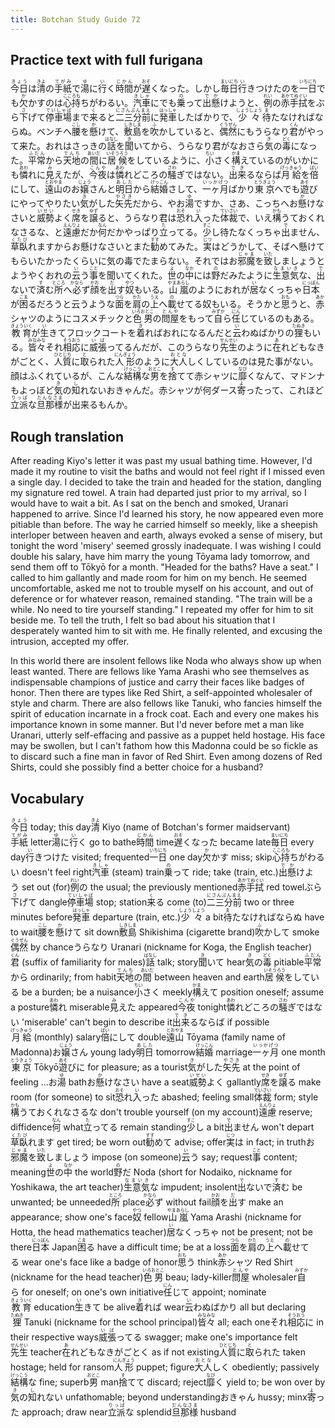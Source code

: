 ```yaml
---
title: Botchan Study Guide 72
---
```


## Practice text with full furigana

<p>
<ruby><rb>今日</rb><rt>きょう</rt></ruby>は<ruby><rb>清</rb><rt>きよ</rt></ruby>の<ruby><rb>手紙</rb><rt>てがみ</rt></ruby>で<ruby><rb>湯</rb><rt>ゆ</rt></ruby>に<ruby><rb>行</rb><rt>い</rt></ruby>く<ruby><rb>時間</rb><rt>じかん</rt></ruby>が<ruby><rb>遅</rb><rt>おそ</rt></ruby>くなった。しかし<ruby><rb>毎日</rb><rt>まいにち</rt></ruby><ruby><rb>行</rb><rt>い</rt></ruby>きつけたのを<ruby><rb>一日</rb><rt>いちにち</rt></ruby>でも<ruby><rb>欠</rb><rt>か</rt></ruby>かすのは<ruby><rb>心持</rb><rt>こころも</rt></ruby>ちがわるい。<ruby><rb>汽車</rb><rt>きしゃ</rt></ruby>にでも<ruby><rb>乗</rb><rt>の</rt></ruby>って<ruby><rb>出懸</rb><rt>でか</rt></ruby>けようと、<ruby><rb>例</rb><rt>れい</rt></ruby>の<ruby><rb>赤手拭</rb><rt>あかてぬぐい</rt></ruby>をぶら<ruby><rb>下</rb><rt>さ</rt></ruby>げて<ruby><rb>停車場</rb><rt>ていしゃば</rt></ruby>まで<ruby><rb>来</rb><rt>く</rt></ruby>ると<ruby><rb>二三分前</rb><rt>にさんぷんまえ</rt></ruby>に<ruby><rb>発車</rb><rt>はっしゃ</rt></ruby>したばかりで、<ruby><rb>少々</rb><rt>しょうしょう</rt></ruby><ruby><rb>待</rb><rt>ま</rt></ruby>たなければならぬ。ベンチへ<ruby><rb>腰</rb><rt>こし</rt></ruby>を<ruby><rb>懸</rb><rt>か</rt></ruby>けて、<ruby><rb>敷島</rb><rt>しきしま</rt></ruby>を<ruby><rb>吹</rb><rt>ふ</rt></ruby>かしていると、<ruby><rb>偶然</rb><rt>ぐうぜん</rt></ruby>にもうらなり<ruby><rb>君</rb><rt>くん</rt></ruby>がやって来た。おれはさっきの<ruby><rb>話</rb><rt>はなし</rt></ruby>を<ruby><rb>聞</rb><rt>き</rt></ruby>いてから、うらなり君がなおさら<ruby><rb>気</rb><rt>き</rt></ruby>の<ruby><rb>毒</rb><rt>どく</rt></ruby>になった。<ruby><rb>平常</rb><rt>ふだん</rt></ruby>から<ruby><rb>天地</rb><rt>てんち</rt></ruby>の<ruby><rb>間</rb><rt>あいだ</rt></ruby>に<ruby><rb>居候</rb><rt>いそうろう</rt></ruby>をしているように、<ruby><rb>小</rb><rt>ちい</rt></ruby>さく<ruby><rb>構</rb><rt>かま</rt></ruby>えているのがいかにも<ruby><rb>憐</rb><rt>あわ</rt></ruby>れに<ruby><rb>見</rb><rt>み</rt></ruby>えたが、<ruby><rb>今夜</rb><rt>こんや</rt></ruby>は<ruby><rb>憐</rb><rt>あわ</rt></ruby>れどころの<ruby><rb>騒</rb><rt>さわ</rt></ruby>ぎではない。<ruby><rb>出来</rb><rt>でき</rt></ruby>るならば<ruby><rb>月給</rb><rt>げっきゅう</rt></ruby>を<ruby><rb>倍</rb><rt>ばい</rt></ruby>にして、<ruby><rb>遠山</rb><rt>とおやま</rt></ruby>のお<ruby><rb>嬢</rb><rt>じょう</rt></ruby>さんと<ruby><rb>明日</rb><rt>あした</rt></ruby>から<ruby><rb>結婚</rb><rt>けっこん</rt></ruby>さして、<ruby><rb>一ヶ月</rb><rt>いっかげつ</rt></ruby>ばかり<ruby><rb>東京</rb><rt>とうきょう</rt></ruby>へでも<ruby><rb>遊</rb><rt>あそ</rt></ruby>びにやってやりたい<ruby><rb>気</rb><rt>き</rt></ruby>がした<ruby><rb>矢先</rb><rt>やさき</rt></ruby>だから、やお<ruby><rb>湯</rb><rt>ゆ</rt></ruby>ですか、さあ、こっちへお<ruby><rb>懸</rb><rt>か</rt></ruby>けなさいと<ruby><rb>威勢</rb><rt>いせい</rt></ruby>よく<ruby><rb>席</rb><rt>せき</rt></ruby>を<ruby><rb>譲</rb><rt>ゆず</rt></ruby>ると、うらなり君は<ruby><rb>恐</rb><rt>おそ</rt></ruby>れ<ruby><rb>入</rb><rt>い</rt></ruby>った<ruby><rb>体裁</rb><rt>ていさい</rt></ruby>で、いえ<ruby><rb>構</rb><rt>かも</rt></ruby>うておくれなさるな、と<ruby><rb>遠慮</rb><rt>えんりょ</rt></ruby>だか<ruby><rb>何</rb><rt>なん</rt></ruby>だかやっぱり<ruby><rb>立</rb><rt>た</rt></ruby>ってる。<ruby><rb>少</rb><rt>すこ</rt></ruby>し待たなくっちゃ<ruby><rb>出</rb><rt>で</rt></ruby>ません、<ruby><rb>草臥</rb><rt>くたび</rt></ruby>れますからお懸けなさいとまた<ruby><rb>勧</rb><rt>すす</rt></ruby>めてみた。<ruby><rb>実</rb><rt>じつ</rt></ruby>はどうかして、そばへ懸けてもらいたかったくらいに気の毒でたまらない。それではお<ruby><rb>邪魔</rb><rt>じゃま</rt></ruby>を<ruby><rb>致</rb><rt>いた</rt></ruby>しましょうとようやくおれの<ruby><rb>云</rb><rt>い</rt></ruby>う<ruby><rb>事</rb><rt>こと</rt></ruby>を聞いてくれた。<ruby><rb>世</rb><rt>よ</rt></ruby>の<ruby><rb>中</rb><rt>なか</rt></ruby>には<ruby><rb>野</rb><rt>の</rt></ruby>だみたように<ruby><rb>生意気</rb><rt>なまいき</rt></ruby>な、<ruby><rb>出</rb><rt>で</rt></ruby>ないで<ruby><rb>済</rb><rt>す</rt></ruby>む<ruby><rb>所</rb><rt>ところ</rt></ruby>へ<ruby><rb>必</rb><rt>かなら</rt></ruby>ず<ruby><rb>顔</rb><rt>かお</rt></ruby>を<ruby><rb>出</rb><rt>だ</rt></ruby>す<ruby><rb>奴</rb><rt>やつ</rt></ruby>もいる。<ruby><rb>山嵐</rb><rt>やまあらし</rt></ruby>のようにおれが<ruby><rb>居</rb><rt>い</rt></ruby>なくっちゃ<ruby><rb>日本</rb><rt>にっぽん</rt></ruby>が<ruby><rb>困</rb><rt>こま</rt></ruby>るだろうと云うような<ruby><rb>面</rb><rt>つら</rt></ruby>を<ruby><rb>肩</rb><rt>かた</rt></ruby>の<ruby><rb>上</rb><rt>うえ</rt></ruby>へ<ruby><rb>載</rb><rt>の</rt></ruby>せてる奴もいる。そうかと<ruby><rb>思</rb><rt>おも</rt></ruby>うと、<ruby><rb>赤</rb><rt>あか</rt></ruby>シャツのようにコスメチックと<ruby><rb>色男</rb><rt>いろおとこ</rt></ruby>の<ruby><rb>問屋</rb><rt>とんや</rt></ruby>をもって<ruby><rb>自</rb><rt>みずか</rt></ruby>ら<ruby><rb>任</rb><rt>にん</rt></ruby>じているのもある。<ruby><rb>教育</rb><rt>きょういく</rt></ruby>が<ruby><rb>生</rb><rt>い</rt></ruby>きてフロックコートを<ruby><rb>着</rb><rt>き</rt></ruby>ればおれになるんだと<ruby><rb>云</rb><rt>い</rt></ruby>わぬばかりの<ruby><rb>狸</rb><rt>たぬき</rt></ruby>もいる。<ruby><rb>皆々</rb><rt>みなみな</rt></ruby>それ<ruby><rb>相応</rb><rt>そうおう</rt></ruby>に<ruby><rb>威張</rb><rt>いば</rt></ruby>ってるんだが、このうらなり<ruby><rb>先生</rb><rt>せんせい</rt></ruby>のように<ruby><rb>在</rb><rt>あ</rt></ruby>れどもなきがごとく、<ruby><rb>人質</rb><rt>ひとじち</rt></ruby>に<ruby><rb>取</rb><rt>と</rt></ruby>られた<ruby><rb>人形</rb><rt>にんぎょう</rt></ruby>のように<ruby><rb>大人</rb><rt>おとな</rt></ruby>しくしているのは見た事がない。顔はふくれているが、こんな<ruby><rb>結構</rb><rt>けっこう</rt></ruby>な<ruby><rb>男</rb><rt>おとこ</rt></ruby>を<ruby><rb>捨</rb><rt>す</rt></ruby>てて赤シャツに<ruby><rb>靡</rb><rt>なび</rt></ruby>くなんて、マドンナもよっぼど<ruby><rb>気</rb><rt>き</rt></ruby>の<ruby><rb>知</rb><rt>し</rt></ruby>れないおきゃんだ。赤シャツが何ダース<ruby><rb>寄</rb><rt>よ</rt></ruby>ったって、これほど<ruby><rb>立派</rb><rt>りっぱ</rt></ruby>な<ruby><rb>旦那様</rb><rt>だんなさま</rt></ruby>が出来るもんか。
</p>


## Rough translation

After reading Kiyo's letter it was past my usual bathing time. However, I'd made it my routine to visit the baths and would not feel right if I missed even a single day. I decided to take the train and headed for the station, dangling my signature red towel. A train had departed just prior to my arrival, so I would have to wait a bit. As I sat on the bench and smoked, Uranari happened to arrive. Since I'd learned his story, he now appeared even more pitiable than before. The way he carried himself so meekly, like a sheepish interloper between heaven and earth, always evoked a sense of misery, but tonight the word 'misery' seemed grossly inadequate. I was wishing I could double his salary, have him marry the young Tōyama lady tomorrow, and send them off to Tōkyō for a month. "Headed for the baths? Have a seat." I called to him gallantly and made room for him on my bench. He seemed uncomfortable, asked me not to trouble myself on his account, and out of deference or for whatever reason, remained standing. "The train will be a while. No need to tire yourself standing." I repeated my offer for him to sit beside me. To tell the truth, I felt so bad about his situation that I desperately wanted him to sit with me. He finally relented, and excusing the intrusion, accepted my offer.

In this world there are insolent fellows like Noda who always show up when least wanted. There are fellows like Yama Arashi who see themselves as indispensable champions of justice and carry their faces like badges of honor. Then there are types like Red Shirt, a self-appointed wholesaler of style and charm. There are also fellows like Tanuki, who fancies himself the spirit of education incarnate in a frock coat. Each and every one makes his importance known in some manner. But I'd never before met a man like Uranari, utterly self-effacing and passive as a puppet held hostage. His face may be swollen, but I can't fathom how this Madonna could be so fickle as to discard such a fine man in favor of Red Shirt. Even among dozens of Red Shirts, could she possibly find a better choice for a husband?  


## Vocabulary

<p>
<span className="vocabstudy"><ruby><rb>今日</rb><rt>きょう</rt></ruby>&nbsp;today; this day</span><span className="vocabstudy"><ruby><rb>清</rb><rt>きよ</rt></ruby>&nbsp;Kiyo (name of Botchan's former maidservant)</span><span className="vocabstudy"><ruby><rb>手紙</rb><rt>てがみ</rt></ruby>&nbsp;letter</span><span className="vocabstudy"><ruby><rb>湯</rb><rt>ゆ</rt></ruby>に<ruby><rb>行</rb><rt>い</rt></ruby>く&nbsp;go to bathe</span><span className="vocabstudy"><ruby><rb>時間</rb><rt>じかん</rt></ruby>&nbsp;time</span><span className="vocabstudy"><ruby><rb>遅</rb><rt>おそ</rt></ruby>くなった&nbsp;became late</span><span className="vocabstudy"><ruby><rb>毎日</rb><rt>まいにち</rt></ruby>&nbsp;every day</span><span className="vocabstudy"><ruby><rb>行</rb><rt>い</rt></ruby>きつけた&nbsp;visited; frequented</span><span className="vocabstudy"><ruby><rb>一日</rb><rt>いちにち</rt></ruby>&nbsp;one day</span><span className="vocabstudy"><ruby><rb>欠</rb><rt>か</rt></ruby>かす&nbsp;miss; skip</span><span className="vocabstudy"><ruby><rb>心持</rb><rt>こころも</rt></ruby>ちがわるい&nbsp;doesn't feel right</span><span className="vocabstudy"><ruby><rb>汽車</rb><rt>きしゃ</rt></ruby>&nbsp;(steam) train</span><span className="vocabstudy"><ruby><rb>乗</rb><rt>の</rt></ruby>って&nbsp;ride; take (train, etc.)</span><span className="vocabstudy"><ruby><rb>出懸</rb><rt>でか</rt></ruby>けよう&nbsp;set out (for)</span><span className="vocabstudy"><ruby><rb>例</rb><rt>れい</rt></ruby>の&nbsp;the usual; the previously mentioned</span><span className="vocabstudy"><ruby><rb>赤手拭</rb><rt>あかてぬぐい</rt></ruby>&nbsp;red towel</span><span className="vocabstudy">ぶら<ruby><rb>下</rb><rt>さ</rt></ruby>げて&nbsp;dangle</span><span className="vocabstudy"><ruby><rb>停車場</rb><rt>ていしゃば</rt></ruby>&nbsp;stop; station</span><span className="vocabstudy"><ruby><rb>来</rb><rt>く</rt></ruby>る&nbsp;come (to)</span><span className="vocabstudy"><ruby><rb>二三分前</rb><rt>にさんぷんまえ</rt></ruby>&nbsp;two or three minutes before</span><span className="vocabstudy"><ruby><rb>発車</rb><rt>はっしゃ</rt></ruby>&nbsp;departure (train, etc.)</span><span className="vocabstudy"><ruby><rb>少々</rb><rt>しょうしょう</rt></ruby>&nbsp;a bit</span><span className="vocabstudy"><ruby><rb>待</rb><rt>ま</rt></ruby>たなければならぬ&nbsp;have to wait</span><span className="vocabstudy"><ruby><rb>腰</rb><rt>こし</rt></ruby>を<ruby><rb>懸</rb><rt>か</rt></ruby>けて&nbsp;sit down</span><span className="vocabstudy"><ruby><rb>敷島</rb><rt>しきしま</rt></ruby>&nbsp;Shikishima (cigarette brand)</span><span className="vocabstudy"><ruby><rb>吹</rb><rt>ふ</rt></ruby>かして&nbsp;smoke</span><span className="vocabstudy"><ruby><rb>偶然</rb><rt>ぐうぜん</rt></ruby>&nbsp;by chance</span><span className="vocabstudy">うらなり&nbsp;Uranari (nickname for Koga, the English teacher)</span><span className="vocabstudy"><ruby><rb>君</rb><rt>くん</rt></ruby>&nbsp;(suffix of familiarity for males)</span><span className="vocabstudy"><ruby><rb>話</rb><rt>はなし</rt></ruby>&nbsp;talk; story</span><span className="vocabstudy"><ruby><rb>聞</rb><rt>き</rt></ruby>いて&nbsp;hear</span><span className="vocabstudy"><ruby><rb>気</rb><rt>き</rt></ruby>の<ruby><rb>毒</rb><rt>どく</rt></ruby>&nbsp;pitiable</span><span className="vocabstudy"><ruby><rb>平常</rb><rt>ふだん</rt></ruby>から&nbsp;ordinarily; from habit</span><span className="vocabstudy"><ruby><rb>天地</rb><rt>てんち</rt></ruby>の<ruby><rb>間</rb><rt>あいだ</rt></ruby>&nbsp;between heaven and earth</span><span className="vocabstudy"><ruby><rb>居候</rb><rt>いそうろう</rt></ruby>をしている&nbsp;be a burden; be a nuisance</span><span className="vocabstudy"><ruby><rb>小</rb><rt>ちい</rt></ruby>さく&nbsp;meekly</span><span className="vocabstudy"><ruby><rb>構</rb><rt>かま</rt></ruby>えて&nbsp;position oneself; assume a posture</span><span className="vocabstudy"><ruby><rb>憐</rb><rt>あわ</rt></ruby>れ&nbsp;miserable</span><span className="vocabstudy"><ruby><rb>見</rb><rt>み</rt></ruby>えた&nbsp;appeared</span><span className="vocabstudy"><ruby><rb>今夜</rb><rt>こんや</rt></ruby>&nbsp;tonight</span><span className="vocabstudy"><ruby><rb>憐</rb><rt>あわ</rt></ruby>れどころの<ruby><rb>騒</rb><rt>さわ</rt></ruby>ぎではない&nbsp;'miserable' can't begin to describe it</span><span className="vocabstudy"><ruby><rb>出来</rb><rt>でき</rt></ruby>るならば&nbsp;if possible</span><span className="vocabstudy"><ruby><rb>月給</rb><rt>げっきゅう</rt></ruby>&nbsp;(monthly) salary</span><span className="vocabstudy"><ruby><rb>倍</rb><rt>ばい</rt></ruby>にして&nbsp;double</span><span className="vocabstudy"><ruby><rb>遠山</rb><rt>とおやま</rt></ruby>&nbsp;Tōyama (family name of Madonna)</span><span className="vocabstudy">お<ruby><rb>嬢</rb><rt>じょう</rt></ruby>さん&nbsp;young lady</span><span className="vocabstudy"><ruby><rb>明日</rb><rt>あした</rt></ruby>&nbsp;tomorrow</span><span className="vocabstudy"><ruby><rb>結婚</rb><rt>けっこん</rt></ruby>&nbsp;marriage</span><span className="vocabstudy"><ruby><rb>一ヶ月</rb><rt>いっかげつ</rt></ruby>&nbsp;one month</span><span className="vocabstudy"><ruby><rb>東京</rb><rt>とうきょう</rt></ruby>&nbsp;Tōkyō</span><span className="vocabstudy"><ruby><rb>遊</rb><rt>あそ</rt></ruby>びに&nbsp;for pleasure; as a tourist</span><span className="vocabstudy"><ruby><rb>気</rb><rt>き</rt></ruby>がした<ruby><rb>矢先</rb><rt>やさき</rt></ruby>&nbsp;at the point of feeling ...</span><span className="vocabstudy">お<ruby><rb>湯</rb><rt>ゆ</rt></ruby>&nbsp;bath</span><span className="vocabstudy">お<ruby><rb>懸</rb><rt>か</rt></ruby>けなさい&nbsp;have a seat</span><span className="vocabstudy"><ruby><rb>威勢</rb><rt>いせい</rt></ruby>よく&nbsp;gallantly</span><span className="vocabstudy"><ruby><rb>席</rb><rt>せき</rt></ruby>を<ruby><rb>譲</rb><rt>ゆず</rt></ruby>る&nbsp;make room (for someone) to sit</span><span className="vocabstudy"><ruby><rb>恐</rb><rt>おそ</rt></ruby>れ<ruby><rb>入</rb><rt>い</rt></ruby>った&nbsp;abashed; feeling small</span><span className="vocabstudy"><ruby><rb>体裁</rb><rt>ていさい</rt></ruby>&nbsp;form; style</span><span className="vocabstudy"><ruby><rb>構</rb><rt>かも</rt></ruby>うておくれなさるな&nbsp;don't trouble yourself (on my account)</span><span className="vocabstudy"><ruby><rb>遠慮</rb><rt>えんりょ</rt></ruby>&nbsp;reserve; diffidence</span><span className="vocabstudy"><ruby><rb>何</rb><rt>なん</rt></ruby>&nbsp;what</span><span className="vocabstudy"><ruby><rb>立</rb><rt>た</rt></ruby>ってる&nbsp;remain standing</span><span className="vocabstudy"><ruby><rb>少</rb><rt>すこ</rt></ruby>し&nbsp;a bit</span><span className="vocabstudy"><ruby><rb>出</rb><rt>で</rt></ruby>ません&nbsp;won't depart</span><span className="vocabstudy"><ruby><rb>草臥</rb><rt>くたび</rt></ruby>れます&nbsp;get tired; be worn out</span><span className="vocabstudy"><ruby><rb>勧</rb><rt>すす</rt></ruby>めて&nbsp;advise; offer</span><span className="vocabstudy"><ruby><rb>実</rb><rt>じつ</rt></ruby>は&nbsp;in fact; in truth</span><span className="vocabstudy">お<ruby><rb>邪魔</rb><rt>じゃま</rt></ruby>を<ruby><rb>致</rb><rt>いた</rt></ruby>しましょう&nbsp;impose (on someone)</span><span className="vocabstudy"><ruby><rb>云</rb><rt>い</rt></ruby>う&nbsp;say; request</span><span className="vocabstudy"><ruby><rb>事</rb><rt>こと</rt></ruby>&nbsp;content; meaning</span><span className="vocabstudy"><ruby><rb>世</rb><rt>よ</rt></ruby>の<ruby><rb>中</rb><rt>なか</rt></ruby>&nbsp;the world</span><span className="vocabstudy"><ruby><rb>野</rb><rt>の</rt></ruby>だ&nbsp;Noda (short for Nodaiko, nickname for Yoshikawa, the art teacher)</span><span className="vocabstudy"><ruby><rb>生意気</rb><rt>なまいき</rt></ruby>な&nbsp;impudent; insolent</span><span className="vocabstudy"><ruby><rb>出</rb><rt>で</rt></ruby>ないで<ruby><rb>済</rb><rt>す</rt></ruby>む&nbsp;be unwanted; be unneeded</span><span className="vocabstudy"><ruby><rb>所</rb><rt>ところ</rt></ruby>&nbsp;place</span><span className="vocabstudy"><ruby><rb>必</rb><rt>かなら</rt></ruby>ず&nbsp;without fail</span><span className="vocabstudy"><ruby><rb>顔</rb><rt>かお</rt></ruby>を<ruby><rb>出</rb><rt>だ</rt></ruby>す&nbsp;make an appearance; show one's face</span><span className="vocabstudy"><ruby><rb>奴</rb><rt>やつ</rt></ruby>&nbsp;fellow</span><span className="vocabstudy"><ruby><rb>山嵐</rb><rt>やまあらし</rt></ruby>&nbsp;Yama Arashi (nickname for Hotta, the head mathematics teacher)</span><span className="vocabstudy"><ruby><rb>居</rb><rt>い</rt></ruby>なくっちゃ&nbsp;not be present; not be there</span><span className="vocabstudy"><ruby><rb>日本</rb><rt>にっぽん</rt></ruby>&nbsp;Japan</span><span className="vocabstudy"><ruby><rb>困</rb><rt>こま</rt></ruby>る&nbsp;have a difficult time; be at a loss</span><span className="vocabstudy"><ruby><rb>面</rb><rt>つら</rt></ruby>を<ruby><rb>肩</rb><rt>かた</rt></ruby>の<ruby><rb>上</rb><rt>うえ</rt></ruby>へ<ruby><rb>載</rb><rt>の</rt></ruby>せてる&nbsp;wear one's face like a badge of honor</span><span className="vocabstudy"><ruby><rb>思</rb><rt>おも</rt></ruby>う&nbsp;think</span><span className="vocabstudy"><ruby><rb>赤</rb><rt>あか</rt></ruby>シャツ&nbsp;Red Shirt (nickname for the head teacher)</span><span className="vocabstudy"><ruby><rb>色男</rb><rt>いろおとこ</rt></ruby>&nbsp;beau; lady-killer</span><span className="vocabstudy"><ruby><rb>問屋</rb><rt>とんや</rt></ruby>&nbsp;wholesaler</span><span className="vocabstudy"><ruby><rb>自</rb><rt>みずか</rt></ruby>ら&nbsp;for oneself; on one's own initiative</span><span className="vocabstudy"><ruby><rb>任</rb><rt>にん</rt></ruby>じて&nbsp;appoint; nominate</span><span className="vocabstudy"><ruby><rb>教育</rb><rt>きょういく</rt></ruby>&nbsp;education</span><span className="vocabstudy"><ruby><rb>生</rb><rt>い</rt></ruby>きて&nbsp;be alive</span><span className="vocabstudy"><ruby><rb>着</rb><rt>き</rt></ruby>れば&nbsp;wear</span><span className="vocabstudy"><ruby><rb>云</rb><rt>い</rt></ruby>わぬばかり&nbsp;all but declaring</span><span className="vocabstudy"><ruby><rb>狸</rb><rt>たぬき</rt></ruby>&nbsp;Tanuki (nickname for the school principal)</span><span className="vocabstudy"><ruby><rb>皆々</rb><rt>みなみな</rt></ruby>&nbsp;all; each one</span><span className="vocabstudy">それ<ruby><rb>相応</rb><rt>そうおう</rt></ruby>に&nbsp;in their respective ways</span><span className="vocabstudy"><ruby><rb>威張</rb><rt>いば</rt></ruby>ってる&nbsp;swagger; make one's importance felt</span><span className="vocabstudy"><ruby><rb>先生</rb><rt>せんせい</rt></ruby>&nbsp;teacher</span><span className="vocabstudy"><ruby><rb>在</rb><rt>あ</rt></ruby>れどもなきがごとく&nbsp;as if not existing</span><span className="vocabstudy"><ruby><rb>人質</rb><rt>ひとじち</rt></ruby>に<ruby><rb>取</rb><rt>と</rt></ruby>られた&nbsp;taken hostage; held for ransom</span><span className="vocabstudy"><ruby><rb>人形</rb><rt>にんぎょう</rt></ruby>&nbsp;puppet; figure</span><span className="vocabstudy"><ruby><rb>大人</rb><rt>おとな</rt></ruby>しく&nbsp;obediently; passively</span><span className="vocabstudy"><ruby><rb>結構</rb><rt>けっこう</rt></ruby>な&nbsp;fine; superb</span><span className="vocabstudy"><ruby><rb>男</rb><rt>おとこ</rt></ruby>&nbsp;man</span><span className="vocabstudy"><ruby><rb>捨</rb><rt>す</rt></ruby>てて&nbsp;discard; reject</span><span className="vocabstudy"><ruby><rb>靡</rb><rt>なび</rt></ruby>く&nbsp;yield to; be won over by</span><span className="vocabstudy"><ruby><rb>気</rb><rt>き</rt></ruby>の<ruby><rb>知</rb><rt>し</rt></ruby>れない&nbsp;unfathomable; beyond understanding</span><span className="vocabstudy">おきゃん&nbsp;hussy; minx</span><span className="vocabstudy"><ruby><rb>寄</rb><rt>よ</rt></ruby>った&nbsp;approach; draw near</span><span className="vocabstudy"><ruby><rb>立派</rb><rt>りっぱ</rt></ruby>な&nbsp;splendid</span><span className="vocabstudy"><ruby><rb>旦那様</rb><rt>だんなさま</rt></ruby>&nbsp;husband</span>
</p>
